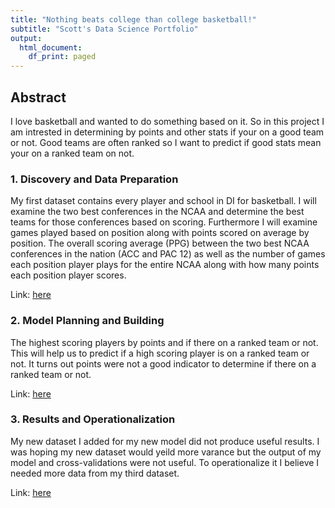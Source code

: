 ```yaml
---
title: "Nothing beats college than college basketball!"
subtitle: "Scott's Data Science Portfolio" 
output:
  html_document:
    df_print: paged
---
```


## Abstract

I love basketball and wanted to do something based on it. So in this project I am intrested in determining by points and other stats if your on a good team or not. Good teams are often ranked so I want to predict if good stats mean your on a ranked team on not.


### 1. Discovery and Data Preparation

My first dataset contains every player and school in DI for basketball. I will examine the two best conferences in the NCAA and determine the best teams for those conferences based on scoring. Furthermore I will examine games played based on position along with points scored on average by position. The overall scoring average (PPG) between the two best NCAA conferences in the nation (ACC and PAC 12) as well as the number of games each position player plays for the entire NCAA along with how many points each position player scores.

Link: [here](./deliverable1.html)

### 2. Model Planning and Building

The highest scoring players by points and if there on a ranked team or not. This will help us to predict if a high scoring player is on a ranked team or not. It turns out points were not a good indicator to determine if there on a ranked team or not.

Link: [here](./deliverable2.html)

### 3. Results and Operationalization 

My new dataset I added for my new model did not produce useful results. I was hoping my new dataset would yeild more varance but the output of my model and cross-validations were not useful. To operationalize it I believe I needed more data from my third dataset.

Link: [here](./deliverable3.html)


